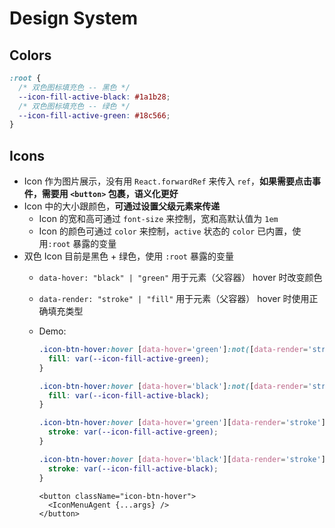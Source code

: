 
<Meta title="Design System" />

# Design System

## Colors

```css
:root {
  /* 双色图标填充色 -- 黑色 */
  --icon-fill-active-black: #1a1b28;
  /* 双色图标填充色 -- 绿色 */
  --icon-fill-active-green: #18c566;
}
```

## Icons

- Icon 作为图片展示，没有用 `React.forwardRef` 来传入 `ref`，**如果需要点击事件，需要用 `<button>` 包裹，语义化更好**
- Icon 中的大小跟颜色，**可通过设置父级元素来传递**
  - Icon 的宽和高可通过 `font-size` 来控制，宽和高默认值为 `1em`
  - Icon 的颜色可通过 `color` 来控制，`active` 状态的 `color` 已内置，使用`:root` 暴露的变量
- 双色 Icon 目前是黑色 + 绿色，使用 `:root` 暴露的变量
  - `data-hover: "black" | "green"` 用于元素（父容器） hover 时改变颜色
  - `data-render: "stroke" | "fill"` 用于元素（父容器） hover 时使用正确填充类型
  - Demo:

    ```css
    .icon-btn-hover:hover [data-hover='green']:not([data-render='stroke']) {
      fill: var(--icon-fill-active-green);
    }

    .icon-btn-hover:hover [data-hover='black']:not([data-render='stroke']) {
      fill: var(--icon-fill-active-black);
    }

    .icon-btn-hover:hover [data-hover='green'][data-render='stroke'] {
      stroke: var(--icon-fill-active-green);
    }

    .icon-btn-hover:hover [data-hover='black'][data-render='stroke'] {
      stroke: var(--icon-fill-active-black);
    }
    ```

    ```tsx
    <button className="icon-btn-hover">
      <IconMenuAgent {...args} />
    </button>
    ```

<br />
<br />

